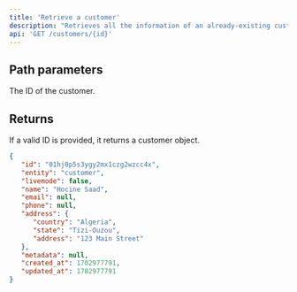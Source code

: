 ```yaml
---
title: 'Retrieve a customer'
description: "Retrieves all the information of an already-existing customer by providing it's unique identifier (ID)."
api: 'GET /customers/{id}'
---
```


## Path parameters

<ParamField path="id" type="string">
  The ID of the customer.
</ParamField>

## Returns

If a valid ID is provided, it returns a customer object.

<ResponseExample>

```json Response
{
   "id": "01hj0p5s3ygy2mx1czg2wzcc4x",
   "entity": "customer",
   "livemode": false,
   "name": "Hocine Saad",
   "email": null,
   "phone": null,
   "address": {
      "country": "Algeria",
      "state": "Tizi-Ouzou",
      "address": "123 Main Street"
   },
   "metadata": null,
   "created_at": 1702977791,
   "updated_at": 1702977791
}
```

</ResponseExample>